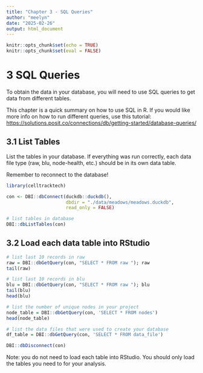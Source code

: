 ```yaml
---
title: "Chapter 3 - SQL Queries"
author: "meelyn"
date: "2025-02-26"
output: html_document
---
```


```r
knitr::opts_chunk$set(echo = TRUE)
knitr::opts_chunk$set(eval = FALSE)
```

# 3 SQL Queries

To obtain the data in your database, you will need to use SQL queries to get data from different tables.

This chapter is a quick summary on how to use SQL in R. If you would like more info on how to run different queries, use this tutorial: [https://solutions.posit.co/connections/db/getting-started/database-queries/](https://solutions.posit.co/connections/db/getting-started/database-queries/) 

## 3.1 List Tables

List the tables in your database. If everything was run correctly, each data file type (raw, blu, node-health, etc.) should be in its own data table.

Remember to reconnect to the database!

```r
library(celltracktech)

con <- DBI::dbConnect(duckdb::duckdb(), 
                      dbdir = "./data/meadows/meadows.duckdb", 
                      read_only = FALSE)

# list tables in database
DBI::dbListTables(con)
```
## 3.2 Load each data table into RStudio

```r
# list last 10 records in raw
raw = DBI::dbGetQuery(con, "SELECT * FROM raw "); raw
tail(raw)

# list last 10 records in blu
blu = DBI::dbGetQuery(con, "SELECT * FROM raw "); blu
tail(blu)
head(blu)

# list the number of unique nodes in your project
node_table = DBI::dbGetQuery(con, 'SELECT * FROM nodes')
head(node_table)

# list the data files that were used to create your database
df_table = DBI::dbGetQuery(con, 'SELECT * FROM data_file')

DBI::dbDisconnect(con)

```

Note: you do not need to load each table into RStudio. You should only load the tables you need to for your analysis.